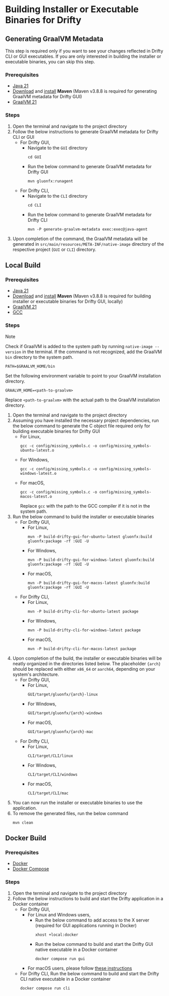 
# Building Installer or Executable Binaries for Drifty

## Generating GraalVM Metadata

<Callout type="info">
  This step is required only if you want to see your changes reflected in Drifty
  CLI or GUI executables. If you are only interested in building the installer
  or executable binaries, you can skip this step.
</Callout>

### Prerequisites

- [Java 21](https://www.oracle.com/java/technologies/downloads/#java21)
- [Download](https://maven.apache.org/download.cgi#previous-stable-3-8-x-release) and [install](https://maven.apache.org/install.html) **Maven** (Maven v3.8.8 is required for generating GraalVM metadata for Drifty GUI)
- [GraalVM 21](https://www.graalvm.org/downloads/)

### Steps

1. Open the terminal and navigate to the project directory
2. Follow the below instructions to generate GraalVM metadata for Drifty CLI or GUI
   - For Drifty GUI,
     - Navigate to the `GUI` directory
       ```shell
       cd GUI
       ```
     - Run the below command to generate GraalVM metadata for Drifty GUI
       ```shell
       mvn gluonfx:runagent
       ```
   - For Drifty CLI,
     - Navigate to the `CLI` directory
       ```shell
       cd CLI
       ```
     - Run the below command to generate GraalVM metadata for Drifty CLI
       ```shell
       mvn -P generate-graalvm-metadata exec:exec@java-agent
       ```
3. Upon completion of the command, the GraalVM metadata will be generated in `src/main/resources/META-INF/native-image` directory of the respective project (`GUI` or `CLI`) directory.

## Local Build

### Prerequisites

- [Java 21](https://www.oracle.com/java/technologies/downloads/#java21)
- [Download](https://maven.apache.org/download.cgi#previous-stable-3-8-x-release) and [install](https://maven.apache.org/install.html) **Maven** (Maven v3.8.8 is required for building installer or executable binaries for Drifty GUI, locally)
- [GraalVM 21](https://www.graalvm.org/downloads/)
- [GCC](https://gcc.gnu.org/install/)

### Steps

> [!NOTE]
> Check if GraalVM is added to the system path by running `native-image --version` in the terminal.
> If the command is not recognized, add the GraalVM `bin` directory to the system path.
>
> ```shell
> PATH=$GRAALVM_HOME/bin
> ```
>
> Set the following environment variable to point to your GraalVM installation directory.
>
> ```shell
> GRAALVM_HOME=<path-to-graalvm>
> ```
>
> Replace `<path-to-graalvm>` with the actual path to the GraalVM installation directory.

1. Open the terminal and navigate to the project directory
2. Assuming you have installed the necessary project dependencies, run the below command to generate the C object file required only for building executable binaries for Drifty GUI
   - For Linux,
     ```shell
     gcc -c config/missing_symbols.c -o config/missing_symbols-ubuntu-latest.o
     ```
   - For Windows,
     ```shell
     gcc -c config/missing_symbols.c -o config/missing_symbols-windows-latest.o
     ```
   - For macOS,
     ```shell
     gcc -c config/missing_symbols.c -o config/missing_symbols-macos-latest.o
     ```
     Replace `gcc` with the path to the GCC compiler if it is not in the system path.
3. Run the below command to build the installer or executable binaries
   - For Drifty GUI,
     - For Linux,
       ```shell
       mvn -P build-drifty-gui-for-ubuntu-latest gluonfx:build gluonfx:package -rf :GUI -U
       ```
     - For Windows,
       ```shell
       mvn -P build-drifty-gui-for-windows-latest gluonfx:build gluonfx:package -rf :GUI -U
       ```
     - For macOS,
       ```shell
       mvn -P build-drifty-gui-for-macos-latest gluonfx:build gluonfx:package -rf :GUI -U
       ```
   - For Drifty CLI,
     - For Linux,
       ```shell
       mvn -P build-drifty-cli-for-ubuntu-latest package
       ```
     - For Windows,
       ```shell
       mvn -P build-drifty-cli-for-windows-latest package
       ```
     - For macOS,
       ```shell
       mvn -P build-drifty-cli-for-macos-latest package
       ```
4. Upon completion of the build, the installer or executable binaries will be neatly organized in the directories listed below. The placeholder `{arch}` should be replaced with either `x86_64` or `aarch64`, depending on your system's architecture.
   - For Drifty GUI,
     - For Linux,
       ```shell
       GUI/target/gluonfx/{arch}-linux
       ```
     - For Windows,
       ```shell
       GUI/target/gluonfx/{arch}-windows
       ```
     - For macOS,
       ```shell
       GUI/target/gluonfx/{arch}-mac
       ```
   - For Drifty CLI,
     - For Linux,
       ```shell
       CLI/target/CLI/linux
       ```
     - For Windows,
       ```shell
       CLI/target/CLI/windows
       ```
     - For macOS,
       ```shell
       CLI/target/CLI/mac
       ```
5. You can now run the installer or executable binaries to use the application.
6. To remove the generated files, run the below command
   ```shell
   mvn clean
   ```

## Docker Build

### Prerequisites

- [Docker](https://docs.docker.com/get-docker/)
- [Docker Compose](https://docs.docker.com/compose/install/)

### Steps

1. Open the terminal and navigate to the project directory
2. Follow the below instructions to build and start the Drifty application in a Docker container
   - For Drifty GUI,
     - For Linux and Windows users,
       - Run the below command to add access to the X server (required for GUI applications running in Docker)
         ```shell
         xhost +local:docker
         ```
       - Run the below command to build and start the Drifty GUI native executable in a Docker container
         ```shell
         docker compose run gui
         ```
     - For macOS users, please follow [these instructions](macOS%20Docker%20Build%20Instructions.md)
   - For Drifty CLI,
     Run the below command to build and start the Drifty CLI native executable in a Docker container
     ```shell
     docker compose run cli
     ```

